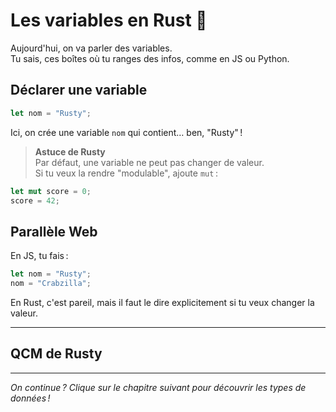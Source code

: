 # Les variables en Rust 🦀

Aujourd'hui, on va parler des variables.  
Tu sais, ces boîtes où tu ranges des infos, comme en JS ou Python.

## Déclarer une variable

```rust
let nom = "Rusty";
```

Ici, on crée une variable `nom` qui contient… ben, "Rusty" !

> **Astuce de Rusty**  
> Par défaut, une variable ne peut pas changer de valeur.  
> Si tu veux la rendre "modulable", ajoute `mut` :

```rust
let mut score = 0;
score = 42;
```

## Parallèle Web

En JS, tu fais :

```js
let nom = "Rusty";
nom = "Crabzilla";
```

En Rust, c'est pareil, mais il faut le dire explicitement si tu veux changer la valeur.

---

## QCM de Rusty



---

*On continue ? Clique sur le chapitre suivant pour découvrir les types de données !* 